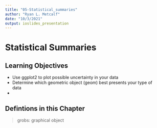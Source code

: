 ```yaml
---
title: "05-Statistical_summaries"
author: "Ryan L. Metcalf"
date: "10/3/2021"
output: ioslides_presentation
---
```


# Statistical Summaries
## Learning Objectives
- Use ggplot2 to plot possible uncertainty in your data
- Determine which geometric object (geom) best presents your type of data
- 

## Defintions in this Chapter
> grobs: graphical object


